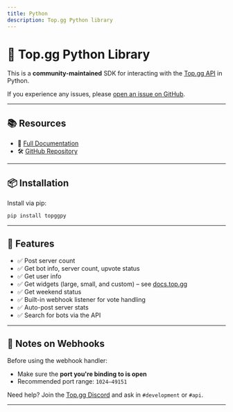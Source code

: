 ```yaml
---
title: Python
description: Top.gg Python library
---
```


# 🐍 Top.gg Python Library

This is a **community-maintained** SDK for interacting with the [Top.gg API](https://top.gg/api) in Python.

If you experience any issues, please [open an issue on GitHub](https://github.com/top-gg/python-sdk/issues).

---

## 📚 Resources

- 📖 [Full Documentation](https://topggpy.rtfd.io/)
- 🛠️ [GitHub Repository](https://github.com/top-gg/python-sdk)

---

## 📦 Installation

Install via pip:

```bash
pip install topggpy
```

---

## 🧰 Features

- ✅ Post server count
- ✅ Get bot info, server count, upvote status
- ✅ Get user info
- ✅ Get widgets (large, small, and custom) – see [docs.top.gg](https://docs.top.gg)
- ✅ Get weekend status
- ✅ Built-in webhook listener for vote handling
- ✅ Auto-post server stats
- ✅ Search for bots via the API

---

## 📝 Notes on Webhooks

Before using the webhook handler:

- Make sure the **port you're binding to is open**
- Recommended port range: `1024–49151`

Need help? Join the [Top.gg Discord](https://discord.gg/dbl) and ask in `#development` or `#api`.

---
